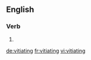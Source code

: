 
==English==

===Verb===
{{head|en}}

# {{present participle of|vitiate}}

[[de:vitiating]]
[[fr:vitiating]]
[[vi:vitiating]]